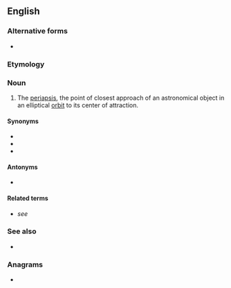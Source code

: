 ==English==

===Alternative forms===
* {{l|en|pericentre}}

===Etymology===
{{prefix|en|peri|center}}

===Noun===
{{en-noun}}

# {{lb|en|astronomy}} The [[periapsis]], the point of closest approach of an astronomical object in an elliptical [[orbit]] to its center of attraction.

====Synonyms====
* {{l|en|perifocus}}
* {{l|en|periapsis}}
* {{l|en|peribaryon}}

====Antonyms====
* {{l|en|apocenter}}

====Related terms====
* ''see'' {{l|en|periapsis}}

===See also===
* {{pedialite|Apsis}}

===Anagrams===
* {{anagrams|en|a=ceeeinprrt|pericentre}}